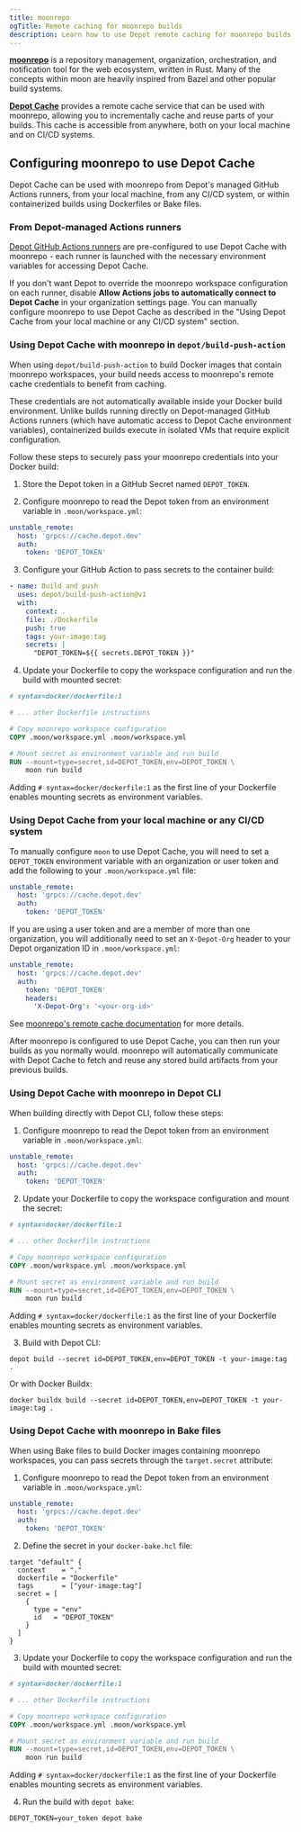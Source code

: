 ```yaml
---
title: moonrepo
ogTitle: Remote caching for moonrepo builds
description: Learn how to use Depot remote caching for moonrepo builds
---
```


[**moonrepo**](https://moonrepo.dev/) is a repository management, organization, orchestration, and notification tool for the web ecosystem, written in Rust. Many of the concepts within moon are heavily inspired from Bazel and other popular build systems.

[**Depot Cache**](/docs/cache/overview) provides a remote cache service that can be used with moonrepo, allowing you to incrementally cache and reuse parts of your builds. This cache is accessible from anywhere, both on your local machine and on CI/CD systems.

## Configuring moonrepo to use Depot Cache

Depot Cache can be used with moonrepo from Depot's managed GitHub Actions runners, from your local machine, from any CI/CD system, or within containerized builds using Dockerfiles or Bake files.

### From Depot-managed Actions runners

[Depot GitHub Actions runners](/docs/github-actions/overview) are pre-configured to use Depot Cache with moonrepo - each runner is launched with the necessary environment variables for accessing Depot Cache.

If you don't want Depot to override the moonrepo workspace configuration on each runner, disable **Allow Actions jobs to automatically connect to Depot Cache** in your organization settings page. You can manually configure moonrepo to use Depot Cache as described in the "Using Depot Cache from your local machine or any CI/CD system" section.

### Using Depot Cache with moonrepo in `depot/build-push-action`

When using `depot/build-push-action` to build Docker images that contain moonrepo workspaces, your build needs access to moonrepo's remote cache credentials to benefit from caching.

These credentials are not automatically available inside your Docker build environment. Unlike builds running directly on Depot-managed GitHub Actions runners (which have automatic access to Depot Cache environment variables), containerized builds execute in isolated VMs that require explicit configuration.

Follow these steps to securely pass your moonrepo credentials into your Docker build:

1. Store the Depot token in a GitHub Secret named `DEPOT_TOKEN`.

2. Configure moonrepo to read the Depot token from an environment variable in `.moon/workspace.yml`:

```yaml
unstable_remote:
  host: 'grpcs://cache.depot.dev'
  auth:
    token: 'DEPOT_TOKEN'
```

3. Configure your GitHub Action to pass secrets to the container build:

```yaml
- name: Build and push
  uses: depot/build-push-action@v1
  with:
    context: .
    file: ./Dockerfile
    push: true
    tags: your-image:tag
    secrets: |
      "DEPOT_TOKEN=${{ secrets.DEPOT_TOKEN }}"
```

4. Update your Dockerfile to copy the workspace configuration and run the build with mounted secret:

```dockerfile
# syntax=docker/dockerfile:1

# ... other Dockerfile instructions

# Copy moonrepo workspace configuration
COPY .moon/workspace.yml .moon/workspace.yml

# Mount secret as environment variable and run build
RUN --mount=type=secret,id=DEPOT_TOKEN,env=DEPOT_TOKEN \
    moon run build
```

Adding `# syntax=docker/dockerfile:1` as the first line of your Dockerfile enables mounting secrets as environment variables.

### Using Depot Cache from your local machine or any CI/CD system

To manually configure `moon` to use Depot Cache, you will need to set a `DEPOT_TOKEN` environment variable with an organization or user token and add the following to your `.moon/workspace.yml` file:

```yaml
unstable_remote:
  host: 'grpcs://cache.depot.dev'
  auth:
    token: 'DEPOT_TOKEN'
```

If you are using a user token and are a member of more than one organization, you will additionally need to set an `X-Depot-Org` header to your Depot organization ID in `.moon/workspace.yml`:

```yaml
unstable_remote:
  host: 'grpcs://cache.depot.dev'
  auth:
    token: 'DEPOT_TOKEN'
    headers:
      'X-Depot-Org': '<your-org-id>'
```

See [moonrepo's remote cache documentation](https://moonrepo.dev/docs/guides/remote-cache#cloud-hosted-depot) for more details.

After moonrepo is configured to use Depot Cache, you can then run your builds as you normally would. moonrepo will automatically communicate with Depot Cache to fetch and reuse any stored build artifacts from your previous builds.

### Using Depot Cache with moonrepo in Depot CLI

When building directly with Depot CLI, follow these steps:

1. Configure moonrepo to read the Depot token from an environment variable in `.moon/workspace.yml`:

```yaml
unstable_remote:
  host: 'grpcs://cache.depot.dev'
  auth:
    token: 'DEPOT_TOKEN'
```

2. Update your Dockerfile to copy the workspace configuration and mount the secret:

```dockerfile
# syntax=docker/dockerfile:1

# ... other Dockerfile instructions

# Copy moonrepo workspace configuration
COPY .moon/workspace.yml .moon/workspace.yml

# Mount secret as environment variable and run build
RUN --mount=type=secret,id=DEPOT_TOKEN,env=DEPOT_TOKEN \
    moon run build
```

Adding `# syntax=docker/dockerfile:1` as the first line of your Dockerfile enables mounting secrets as environment variables.

3. Build with Depot CLI:

```shell
depot build --secret id=DEPOT_TOKEN,env=DEPOT_TOKEN -t your-image:tag .
```

Or with Docker Buildx:

```shell
docker buildx build --secret id=DEPOT_TOKEN,env=DEPOT_TOKEN -t your-image:tag .
```

### Using Depot Cache with moonrepo in Bake files

When using Bake files to build Docker images containing moonrepo workspaces, you can pass secrets through the `target.secret` attribute:

1. Configure moonrepo to read the Depot token from an environment variable in `.moon/workspace.yml`:

```yaml
unstable_remote:
  host: 'grpcs://cache.depot.dev'
  auth:
    token: 'DEPOT_TOKEN'
```

2. Define the secret in your `docker-bake.hcl` file:

```hcl
target "default" {
  context    = "."
  dockerfile = "Dockerfile"
  tags       = ["your-image:tag"]
  secret = [
    {
      type = "env"
      id   = "DEPOT_TOKEN"
    }
  ]
}
```

3. Update your Dockerfile to copy the workspace configuration and run the build with mounted secret:

```dockerfile
# syntax=docker/dockerfile:1

# ... other Dockerfile instructions

# Copy moonrepo workspace configuration
COPY .moon/workspace.yml .moon/workspace.yml

# Mount secret as environment variable and run build
RUN --mount=type=secret,id=DEPOT_TOKEN,env=DEPOT_TOKEN \
    moon run build
```

Adding `# syntax=docker/dockerfile:1` as the first line of your Dockerfile enables mounting secrets as environment variables.

4. Run the build with `depot bake`:

```shell
DEPOT_TOKEN=your_token depot bake
```
